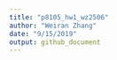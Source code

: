 ```yaml
---
title: "p8105_hw1_wz2506"
author: "Weiran Zhang"
date: "9/15/2019"
output: github_document
---
```


